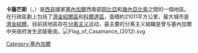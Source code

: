 {{Infobox settlement
| name                    = 卡萨芒斯
| native_name             = 
| other_name              = Casamansa
| settlement_type         = [[塞内加尔地理|地理区域]]
<!-- images, nickname, motto -->
| image_skyline           = Senegal Casamance.png
| image_caption           = 卡薩芒斯位置
| image_flag              = Flag of Casamance.svg
| image_shield            = <!-- 檔案不存在 卡薩芒斯民主運動的旗幟 -->
| motto                   = 
| nickname                = 
| etymology               = 
<!-- location -->
| subdivision_type        = 国家
| subdivision_name        = {{flag|Senegal}}
| subdivision_type1       = 
| subdivision_name1       = 
| subdivision_type2       = 
| subdivision_name2       = 
| subdivision_type3       = 
| subdivision_name3       = 
| subdivision_type4       = 
| subdivision_name4       = 
| parts_type              = 部分
| parts_style             = 为
| p1                      = [[科尔达区域|科尔达区域]]，[[塞久区|塞久区]]和[[济金绍尔区|济金绍尔区]]
<!-- maps and coordinates -->
| image_map               = 
| map_caption             = 
| pushpin_map             = 
| pushpin_relief          = 
| pushpin_map_caption     =  
| coordinates             = 
| coordinates_footnotes   = 
<!-- established -->
| established_title       = 
| established_date        = 
<!-- area -->
| area_footnotes          = 
| area_total_km2          = 
| area_total_sq_mi        = 
| area_land_sq_mi         = 
| area_water_sq_mi        = 
<!-- elevation -->
| elevation_footnotes     = 
| elevation_m             = 
| elevation_ft            = 
<!-- population -->
| population_as_of        = 
| population_footnotes    = 
| population_total        = 
| population_density_km2  = auto
| population_density_sq_mi=
| population_demonym      = 
<!-- time zone(s) -->
| timezone1               = 
| utc_offset1             = 
| timezone1_DST           = 
| utc_offset1_DST         = 
<!-- postal codes, area code -->
| postal_code_type        = 
| postal_code             = 
| area_code_type          =  
| area_code               = 
| geocode                 = 
| iso_code                = 
<!-- website, footnotes -->
| website                 = 
| footnotes               = 
}}
'''卡薩芒斯'''（{{lang-fr|Casamance}}，{{IPA-fr|kɑ.za.mɑ̃s}}）是[[西非|西非]]國家[[塞內加爾|塞內加爾]]西南部[[岡比亞|岡比亞]]和[[幾內亞比索|幾內亞比索]]之間的一個地區。在行政區劃上包括了[[濟金紹爾區|濟金紹爾區]]和[[科爾達區|科爾達區]]，面積約21011平方公里，最大城市是[[濟金紹爾|濟金紹爾]]。目前該地區存在[[分离主义|分离主义]]运动，最主要的分离主义組織是{{le|卡萨芒斯民主力量运动|Movement of Democratic Forces of Casamance}}曾与塞內加爾中央政府发生武裝衝突。[[File:Flag_of_Casamance_(2012).svg|thumb]]
{{coord|13.01526|N|15.31769|W|source:placeopedia|display=title}}

[[Category:塞內加爾|Category:塞內加爾]]